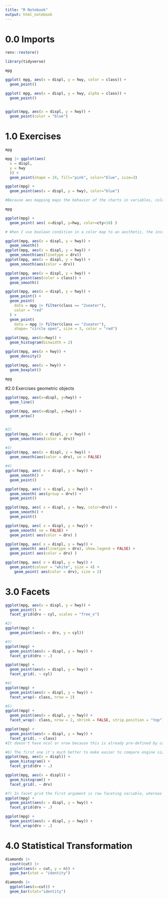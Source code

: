 ```yaml
---
title: "R Notebook"
output: html_notebook
---
```



# 0.0 Imports



```r
renv::restore()
```


```r
library(tidyverse)
```

```r
mpg
```

```r
ggplot( mpg, aes(x = displ, y = hwy, color = class)) + 
  geom_point()

ggplot( mpg, aes(x = displ, y = hwy, alpha = class)) +
  geom_point()
  
```

```r
ggplot(mpg, aes(x = displ, y = hwy)) +
  geom_point(color = "blue")

```

# 1.0 Exercises

```r
mpg
```


```r
mpg |> ggplot(aes(
  x = displ,
  y = hwy
  )) +
  geom_point(shape = 24, fill="pink", color="blue", size=3)
```

```r
ggplot(mpg) +
  geom_point(aes(x = displ, y = hwy), color="blue")

#Because aes mapping maps the behavior of the charts in variables, color argument inside aes gives for each variable a color, since it is a raw string, ever instance gets the same group called "blue".
```


```r
mpg
```


```r
ggplot(mpg) +
  geom_point( aes( x=displ, y=hwy, color=cty<18) )

# When I use boolean condition in a color map to an aesthetic, the instances which met the conditions get colored from those which didn't.
```

```r
ggplot(mpg, aes(x = displ, y = hwy)) +
  geom_smooth()
ggplot(mpg, aes(x = displ, y = hwy)) +
  geom_smooth(aes(linetype = drv))
ggplot(mpg, aes(x = displ, y = hwy)) +
  geom_smooth(aes(color = drv))
```
```r
ggplot(mpg, aes(x = displ, y = hwy)) + 
  geom_point(aes(color = class)) +
  geom_smooth()
```

```r
ggplot(mpg, aes(x = displ, y = hwy)) +
  geom_point() +
  geom_point(
    data = mpg |> filter(class == "2seater"),
    color = "red"
  ) +
  geom_point(
    data = mpg |> filter(class == "2seater"),
    shape= "circle open", size = 3, color = "red")
```


```r
ggplot(mpg, aes(x=hwy)) +
  geom_histogram(binwidth = 2)

ggplot(mpg, aes(x = hwy)) +
  geom_density()

ggplot(mpg, aes(x = hwy)) +
  geom_boxplot()
```

```r
mpg
```

#2.0 Exercises geometric objects

```r
ggplot(mpg, aes(x=displ, y=hwy)) +
  geom_line()

ggplot(mpg, aes(x=displ, y=hwy)) +
  geom_area()


#2)
ggplot(mpg, aes(x = displ, y = hwy)) +
  geom_smooth(aes(color = drv))

#3)
ggplot(mpg, aes(x = displ, y = hwy)) +
  geom_smooth(aes(color = drv), se = FALSE)

#4)
ggplot(mpg, aes( x = displ, y = hwy)) +
  geom_smooth() +
  geom_point()

ggplot(mpg, aes( x = displ, y = hwy)) +
  geom_smooth( aes(group = drv)) +
  geom_point()

ggplot(mpg, aes( x = displ, y = hwy, color=drv)) +
  geom_smooth() +
  geom_point()

ggplot(mpg, aes( x = displ, y = hwy)) +
  geom_smooth( se = FALSE) +
  geom_point( aes(color = drv) )

ggplot(mpg, aes( x = displ, y = hwy)) +
  geom_smooth( aes(linetype = drv), show.legend = FALSE) +
  geom_point( aes(color = drv) )

ggplot(mpg, aes( x = displ, y = hwy)) +
  geom_point(colour = "white", size = 4) +
    geom_point( aes(color = drv), size = 2)

```

# 3.0 Facets

```r
ggplot(mpg, aes(x = displ, y = hwy)) +
  geom_point() +
  facet_grid(drv ~ cyl, scales = "free_x")
```

```r
#2)
ggplot(mpg) +
  geom_point(aes(x = drv, y = cyl))

#3)
ggplot(mpg) +
  geom_point(aes(x = displ, y = hwy)) +
  facet_grid(drv ~ .)

ggplot(mpg) + 
  geom_point(aes(x = displ, y = hwy)) +
  facet_grid(. ~ cyl)

#4)
ggplot(mpg) + 
  geom_point(aes(x = displ, y = hwy)) +
  facet_wrap(~ class, nrow = 2)

#5)
ggplot(mpg) + 
  geom_point(aes(x = displ, y = hwy)) +
  facet_wrap(~ class, nrow = 2, shrink = FALSE, strip.position = "top")

ggplot(mpg) + 
  geom_point(aes(x = displ, y = hwy)) +
  facet_grid(. ~ class)
#It doesn't have ncol or nrow because this is already pre-defined by cardinality of the mapping variable.

#6) The first one it's much better to make easier to compare engine size across cars, It depends on the axis of the value variable you are comparing, it needs to be in the same axis
ggplot(mpg, aes(x = displ)) +
  geom_histogram() +
  facet_grid(drv ~ .)

ggplot(mpg, aes(x = displ)) +
  geom_histogram() +
  facet_grid(. ~ drv)

#7) In facet grid the first argument is row faceting variable, whereas in facet_wrap it its columns's.
ggplot(mpg) + 
  geom_point(aes(x = displ, y = hwy)) +
  facet_grid(drv ~ .)

ggplot(mpg) + 
  geom_point(aes(x = displ, y = hwy)) +
  facet_wrap(drv ~ .)

```

# 4.0 Statistical Transformation

```r
diamonds |> 
  count(cut) |> 
  ggplot(aes(x = cut, y = n)) +
  geom_bar(stat = "identity")
```

```r
diamonds |> 
  ggplot(aes(x=cut)) +
  geom_bar(stat="identity")
```

